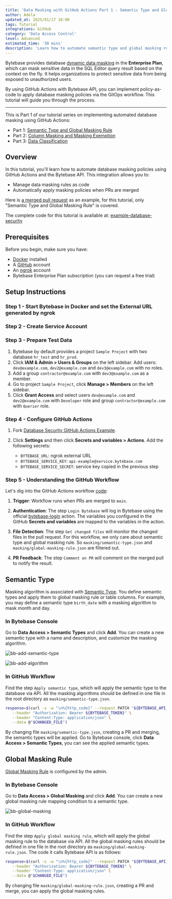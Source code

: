 ```yaml
---
title: 'Data Masking with GitHub Actions Part 1 - Semantic Type and Global Masking Rule'
author: Adela
updated_at: 2025/01/17 18:00
tags: Tutorial
integrations: GitHub
category: 'Data Access Control'
level: Advanced
estimated_time: '30 mins'
description: 'Learn how to automate semantic type and global masking rule using GitHub Actions and Bytebase API'
---
```


<IncludeBlock url="/docs/share/tutorials/api-preface"></IncludeBlock>

Bytebase provides database [dynamic data masking](/security/data-masking/overview/) in the **Enterprise Plan**, which can mask sensitive data in the SQL Editor query result based on the context on the fly. It helps organizations to protect sensitive data from being exposed to unauthorized users.

By using GitHub Actions with Bytebase API, you can implement policy-as-code to apply database masking policies via the GitOps workflow. This tutorial will guide you through the process.

---

This is Part 1 of our tutorial series on implementing automated database masking using GitHub Actions:

- Part 1: [Semantic Type and Global Masking Rule](/tutorials/github-action-data-masking-part1)
- Part 2: [Column Masking and Masking Exemption](/tutorials/github-action-data-masking-part2)
- Part 3: [Data Classification](/tutorials/github-action-data-masking-part3)

## Overview

In this tutorial, you'll learn how to automate database masking policies using GitHub Actions and the Bytebase API. This integration allows you to:

- Manage data masking rules as code
- Automatically apply masking policies when PRs are merged

Here is [a merged pull request](https://github.com/bytebase/example-database-security/pull/81) as an example, for this tutorial, only "Semantic Type and Global Masking Rule" is covered.

<HintBlock type="info">

The complete code for this tutorial is available at: [example-database-security](https://github.com/bytebase/example-database-security)

</HintBlock>

## Prerequisites

Before you begin, make sure you have:

- [Docker](https://www.docker.com/) installed
- A [GitHub](https://github.com/) account
- An [ngrok](http://ngrok.com/) account
- Bytebase Enterprise Plan subscription (you can request a free trial)

## Setup Instructions

### Step 1 - Start Bytebase in Docker and set the External URL generated by ngrok

<IncludeBlock url="/docs/get-started/install/vcs-with-ngrok"></IncludeBlock>

### Step 2 - Create Service Account

<IncludeBlock url="/docs/share/tutorials/create-service-account"></IncludeBlock>

### Step 3 - Prepare Test Data

1. Bytebase by default provides a project `Sample Project` with two database `hr_test` and `hr_prod`.
1. Click **IAM & Admin > Users & Groups** on the left sidebar. Add users: `dev@example.com`, `dev2@example.com` and `dev3@example.com` with no roles.
1. Add a group `contractor@example.com` with `dev3@example.com` as a member.
1. Go to project `Sample Project`, click **Manage > Members** on the left sidebar.
1. Click **Grant Access** and select users `dev@example.com` and `dev2@example.com` with `Developer` role and group `contractor@example.com` with `Querier` role.

### Step 4 - Configure GitHub Actions

1. Fork [Database Security GitHub Actions Example](https://github.com/bytebase/example-database-security).

1. Click **Settings** and then click **Secrets and variables > Actions**. Add the following secrets:

   - `BYTEBASE_URL`: ngrok external URL
   - `BYTEBASE_SERVICE_KEY`: `api-example@service.bytebase.com`
   - `BYTEBASE_SERVICE_SECRET`: service key copied in the previous step

### Step 5 - Understanding the GitHub Workflow

Let's dig into the GitHub Actions workflow [code](https://github.com/bytebase/example-database-security/blob/main/.github/workflows/1-bb-masking-semantic-type-global.yml):

1. **Trigger**: Workflow runs when PRs are merged to `main`.

1. **Authentication**: The step `Login Bytebase` will log in Bytebase using the official [bytebase-login](https://github.com/marketplace/actions/bytebase-login) action. The variables you configured in the GitHub **Secrets and variables** are mapped to the variables in the action.

1. **File Detection**: The step `Get changed files` will monitor the changed files in the pull request. For this workflow, we only care about semantic type and global masking rule. So `masking/semantic-type.json` and `masking/global-masking-rule.json` are filtered out.

1. **PR Feedback**: The step `Comment on PR` will comment on the merged pull to notify the result.

## Semantic Type

Masking algorithm is associated with [Semantic Type](/security/data-masking/semantic-types/). You define semantic types and apply them to global masking rule or table columns. For example, you may define a semantic type `birth_date` with a masking algorithm to mask month and day.

### In Bytebase Console

Go to **Data Access > Semantic Types** and click **Add**. You can create a new semantic type with a name and description, and customize the masking algorithm.

![bb-add-semantic-type](/content/docs/tutorials/github-action-data-masking-part1/bb-add-semantic-type.webp)

![bb-add-algorithm](/content/docs/tutorials/github-action-data-masking-part1/bb-add-algorithm.webp)

### In GitHub Workflow

Find the step `Apply semantic type`, which will apply the semantic type to the database via API. All the masking algorithms should be defined in one file in the root directory as `masking/semantic-type.json`.

```bash
response=$(curl -s -w "\n%{http_code}" --request PATCH "${BYTEBASE_API_URL}/settings/bb.workspace.semantic-types?allow_missing=true" \
   --header "Authorization: Bearer ${BYTEBASE_TOKEN}" \
   --header "Content-Type: application/json" \
   --data @"$CHANGED_FILE")
```

By changing file `masking/semantic-type.json`, creating a PR and merging, the semantic types will be applied. Go to Bytebase console, click **Data Access > Semantic Types**, you can see the applied semantic types.

## Global Masking Rule

[Global Masking Rule](/security/data-masking/global-masking-rule/) is configured by the admin.

### In Bytebase Console

Go to **Data Access > Global Masking** and click **Add**. You can create a new global masking rule mapping condition to a semantic type.

![bb-global-masking](/content/docs/tutorials/github-action-data-masking-part1/bb-global-masking.webp)

### In GitHub Workflow

Find the step `Apply global masking rule`, which will apply the global masking rule to the database via API. All the global masking rules should be defined in one file in the root directory as `masking/global-masking-rule.json`. The code it calls Bytebase API is as follows:

```bash
response=$(curl -s -w "\n%{http_code}" --request PATCH "${BYTEBASE_API_URL}/policies/masking_rule?allow_missing=true&update_mask=payload" \
   --header "Authorization: Bearer ${BYTEBASE_TOKEN}" \
   --header "Content-Type: application/json" \
   --data @"$CHANGED_FILE")
```

By changing file `masking/global-masking-rule.json`, creating a PR and merge, you can apply the global masking rules.

<DocLinkBlock url="/docs/tutorials/github-action-data-masking-part2" title="Next Step: Column Masking and Masking Exemption"></DocLinkBlock>
